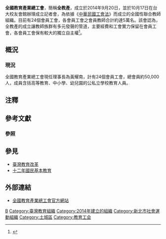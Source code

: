 {{refimprove|time=2017-01-09T07:01:41+00:00}}
{{expand|time=2014-10-17T09:11:11+00:00}}
{{Infobox Non-profit
|Non-profit_name= 全國教育產業總工會
|Non-profit_logo=
|Non-profit_type= 工會聯合組織
|founded_date= 2014年9月20日（{{Age in years and days|2014|9|20|age=no}}）
|location= {{TWN}}[[新北市|新北市]][[土城區|土城區]]學府路一段241號
|key_people= 黃耀南
|homepage=http://www.neu.org.tw/
}}
'''全國教育產業總工會'''，簡稱'''全教產'''，成立於2014年9月20日，並於10月17日在台大校友會館辦理成立記者會，為依據《[[s:工會法_(中華民國)|中華民國工會法]]》而成立的全國性聯合教師組織{{efn|1=創會會員工會包括：高雄市教育產業工會、屏東縣教師職業工會、台南市高中職教師職業工會、雲林縣高國中小教師職業工會、臺中市教育產業工會、桃竹苗中等教育產業工會、苗栗縣教育產業工會、苗栗縣教師職業工會、新竹市教育產業工會、桃園市教育產業工會、桃園市教師職業工會、新北市中等教育教師職業工會、基北中等教育產業工會、花蓮縣教師職業工會、花蓮縣教育產業工會、中華民國教育產業工會、全國高級中等學校教育產業工會等17個基層區域性及全國性工會。其後，陸續有中華民國全國退休教師聯盟、新竹縣教育產業工會、台南市大府城教育產業工會、新北市教育產業工會、臺北市學校教育產業工會、雙北教育產業工會、彰化縣教育產業工會加入。}}。目前有24個會員工會，各會員工會之會員教師合計約達5萬名{{Verify credibility}}。該會認為，全教產的成立讓教師族群有多元發聲的管道，主要經費和工會實力保留在會員工會，各會員工會保有較大的獨立自主權<ref>{{Cite web |url=http://www.appledaily.com.tw/realtimenews/article/life/20141017/489600/%E2%80%8B%E5%85%A8%E6%95%99%E7%94%A2%EF%BC%9A12%E5%B9%B4%E5%9C%8B%E6%95%99%E6%87%89%E7%AD%89%E6%99%82%E6%A9%9F%E6%88%90%E7%86%9F%E5%86%8D%E5%AF%A6%E6%96%BD |title=全教產：12年國教應等時機成熟再實施 |accessdate=2014-10-17 |archive-date=2014-10-19 |archive-url=https://web.archive.org/web/20141019060925/http://www.appledaily.com.tw/realtimenews/article/life/20141017/489600/%E2%80%8B%E5%85%A8%E6%95%99%E7%94%A2%EF%BC%9A12%E5%B9%B4%E5%9C%8B%E6%95%99%E6%87%89%E7%AD%89%E6%99%82%E6%A9%9F%E6%88%90%E7%86%9F%E5%86%8D%E5%AF%A6%E6%96%BD/ |dead-url=no }}</ref>。

== 概況 ==
=== 現況 ===
全國教育產業總工會現任理事長為黃耀南，計有24個會員工會，總會員約50,000人，成員含括高等教育、中小學、幼兒園的公私立學校教育人員。
<!-- ==理念主張==
=== 教育專業 ===

=== 教師權益 ===

=== 學生權益 ===

=== 年金改革 ===
 -->

== 注釋 ==
{{notelist}}

== 參考文獻 ==
=== 參照 ===
{{reflist}}

== 參見 ==
* [[臺灣教育改革|臺灣教育改革]]
* [[十二年國民基本教育|十二年國民基本教育]]

== 外部連結 ==
* [http://www.neu.org.tw/ 全國教育產業總工會官方網站]{{Wayback|url=http://www.neu.org.tw/ |date=20160507200120 }}

{{台灣社會運動|勞工運動}}

[[Category:臺灣工會|B]]
[[Category:臺灣教育組織|Category:臺灣教育組織]]
[[Category:2014年建立的組織|Category:2014年建立的組織]]
[[Category:新北市社會運動組織|Category:新北市社會運動組織]]
[[Category:土城區|Category:土城區]]
[[Category:教育工会|Category:教育工会]]